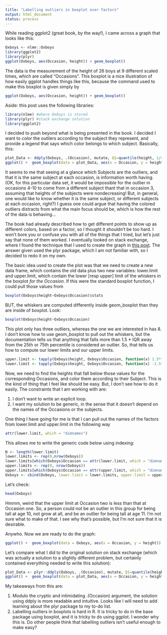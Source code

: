 ```yaml
---
title: "Labelling outliers in boxplot over factors"
output: html_document
status: process
---
```


While reading ggplot2 (great book, by the way!), I came across a graph that looks like this:
```r
Oxboys <- nlme::Oxboys
library(ggplot2)
library(plyr)
ggplot(Oxboys, aes(Occasion, height)) + geom_boxplot()
```

The data is the measurement of the height of 26 boys at 9 different scaled times, which are called "Occasions". This boxplot is a nice illustration of how easily ggplot handles things like this, because the command used to make this boxplot is given simply by

```r
ggplot(Oxboys, aes(Occasion, height)) + geom_boxplot()
```

Aside: this post uses the following libraries:
```r
library(nlme) #where Oxboys is stored
library(plyr) #stack exchange solution
library(ggplot2)
```


I decided to push beyond what is being presented in the book. I decided I want to *color* the outliers according to the subject they represent, and provide a legend that says which color belongs to which subject. Basically, this:

```r
plot_Data <- ddply(Oxboys, .(Occasion), mutate, Q1=quantile(height, 1/4), Q3=quantile(height, 3/4), IQR=Q3-Q1, upper.limit=Q3+1.5*IQR, lower.limit=Q1-1.5*IQR)
ggplot() +  geom_boxplot(data = plot_Data, aes(x = Occasion, y = height)) +  geom_point(data = plot_Data[plot_Data$height > plot_Data$upper.limit | plot_Data$height < plot_Data$lower.limit,], aes(x = Occasion,y = height, color = Subject))

```

It seems to me that seeing at a glance which Subjects are the outliers, and that it is the same subject at each occasion, is information worth having. (OK, for this particular data set, it would be impossible for the outlier in occasions 4-10 to come from a different subject thant that in occasion 3, assuming that heights of the subjects were nondecreasing! But, in general, one would like to know whether it is the same subject, or different subjects at each occasion, right?) I guess one could argue that having the colored outliers distracts from what the main focus should be, which is how the rest of the data is behaving...

The book had already described how to get different points to show up as different colors, based on a factor, so I thought it shouldn't be too hard. I won't bore you or confuse you with all of the things that I tried, but let's just say that none of them worked. I eventually looked on stack exchange, where I found the technique that I used to create the graph in [this post](http://stackoverflow.com/questions/15273148/coloring-boxplot-outlier-points-in-ggplot2). The answer given used the plyr package, which I am not familiar with, so I decided to redo it on my own. 

The basic idea used to create the plot was that we need to create a new data frame, which contains the old data plus two new variables: lower.limit and upper.limit, which contain the lower [resp upper] limit of the whiskers in the boxplot *for the Occasion*. If this were the standard boxplot function, I could pull those values from

```r
boxplot(Oxboys$height~Oxboys$Occasion)$stats
```

BUT, the whiskers are computed differently inside geom_boxplot than they are inside of boxplot. Look:

```r
boxplot(Oxboys$height~Oxboys$Occasion)
```

This plot only has three outliers, whereas the one we are interested in has 8. I don't know how to use geom_boxplot to pull out the whiskers, but the documentation tells us that anything that falls more than 1.5 * IQR away from the 25th or 75th percentile is considered an outlier. So, that tells us how to compute our lower limits and our upper limits. 

```r
upper.limit <- tapply(Oxboys$height, Oxboys$Occasion, function(x) 1.5*(quantile(x, .75) - quantile(x,.25)) + quantile(x,.75))
lower.limit <- tapply(Oxboys$height, Oxboys$Occasion, function(x) -1.5*(quantile(x, .75) - quantile(x,.25)) + quantile(x,.25))
```

Now, we need to find the heights that fall below those values for the corresponding Occasions, and color them according to their Subject. This is the kind of thing that I feel like should be easy. But, I don't see how to do it easily. The constraints that I am working with are:

1. I don't want to write an explicit loop.
2. I want my solution to be generic, in the sense that it doesn't depend on the names of the Occasions or the subjects.

One thing I have going for me is that I can pull out the names of the factors from lower.limit and upper.limit in the following way
```r
attr(lower.limit, which = "dimnames")
```

This allows me to write the generic code below using indexing:
```r
N <- length(lower.limit)
lower.limits <- rep(0,nrow(Oxboys))
lower.limits[which(Oxboys$Occasion == attr(lower.limit, which = "dimnames")[[1]][1:N])] <- lower.limit[1:N]
upper.limits <- rep(0, nrow(Oxboys))
upper.limits[which(Oxboys$Occasion == attr(upper.limit, which = "dimnames")[[1]][1:N])] <- upper.limit[1:N]
Oxboys <- cbind(Oxboys, lower.limit = lower.limits, upper.limit = upper.limits)
```

Let's check:
```r
head(Oxboys)
```

Hmmm, weird that the upper limit at Occasion two is less than that at Occasion one. So, a person could not be an outlier in this group for being tall at age 10, not grow at all, and be an outlier for being tall at age 11. I'm not sure what to make of that. I see why that's possible, but I'm not sure that it is desirable.

Anywho. Now we are ready to do the graph:

```r
ggplot() +  geom_boxplot(data = Oxboys, aes(x = Occasion, y = height)) +  geom_point(data = Oxboys[Oxboys$height > Oxboys$upper.limit | Oxboys$height < Oxboys$lower.limit,], aes(x = Occasion,y = height, color = Subject))
```

Let's compare what I did to the original solution on stack exchange (which was actually a solution to a slightly different problem, but certainly contained everything needed to write this solution):

```r
plot_Data <- plyr::ddply(Oxboys, .(Occasion), mutate, Q1=quantile(height, 1/4), Q3=quantile(height, 3/4), IQR=Q3-Q1, upper.limit=Q3+1.5*IQR, lower.limit=Q1-1.5*IQR)
ggplot() +  geom_boxplot(data = plot_Data, aes(x = Occasion, y = height)) +  geom_point(data = plot_Data[plot_Data$height > plot_Data$upper.limit | plot_Data$height < plot_Data$lower.limit,], aes(x = Occasion,y = height, color = Subject))
```

My takeaways from this are:

1. Modulo the cryptic and intimidating .(Occasion) argument, the solution using ddply is more readable and intuitive. Looks like I will need to add learning about the plyr package to my to-do list.
2. Labelling outliers in boxplots is hard in R. It is tricky to do in the base package using boxplot, and it is tricky to do using ggplot. I wonder why this is. Do other people think that labelling outliers isn't useful enough to make easy?
